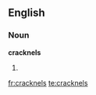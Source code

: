 ==English==

===Noun===
'''cracknels'''

# {{plural of|[[cracknel]]}}

[[fr:cracknels]]
[[te:cracknels]]